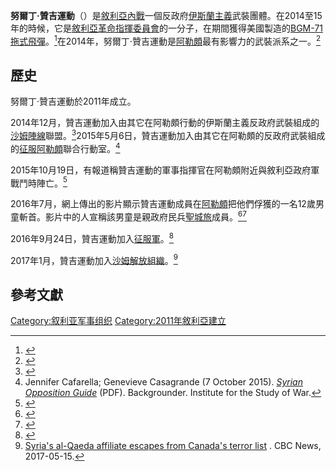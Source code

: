 '''努爾丁·贊吉運動'''（{{lang-ar|حركة نور الدين الزنكي}}）是[[敘利亞內戰|敘利亞內戰]]一個反政府[[伊斯蘭主義|伊斯蘭主義]]武裝團體。在2014至15年的時候，它是[[敘利亞革命指揮委員會|敘利亞革命指揮委員會]]的一分子，在期間獲得美國製造的[[BGM-71拖式飛彈|BGM-71拖式飛彈]]。<ref name=tac>{{cite web|url=http://the-arab-chronicle.com/exclusive-18-syrian-revolutionary-factions-advancing-toward-one-army-project/|title=EXCLUSIVE – 18 Syrian revolutionary factions advancing toward a One Army project|work=The Arab Chronicle|accessdate=2014-09-15|archiveurl=https://web.archive.org/web/20140826115620/http://the-arab-chronicle.com/exclusive-18-syrian-revolutionary-factions-advancing-toward-one-army-project/|archivedate=2014-08-26|dead-url=no}}</ref>在2014年，努爾丁·贊吉運動是[[阿勒頗|阿勒頗]]最有影響力的武裝派系之一。<ref name=crisis>{{cite web|url=http://www.crisisgroup.org/~/media/Files/Middle%20East%20North%20Africa/Iraq%20Syria%20Lebanon/Syria/155-rigged-cars-and-barrel-bombs-aleppo-and-the-state-of-the-syrian-war.pdf|title=Rigged Cars and Barrel Bombs: Aleppo and the State of the Syrian War|publisher=International Crisis Group|date=2014-09-09|accessdate=2014-09-15|archive-url=https://web.archive.org/web/20140911154740/http://www.crisisgroup.org/~/media/Files/Middle%20East%20North%20Africa/Iraq%20Syria%20Lebanon/Syria/155-rigged-cars-and-barrel-bombs-aleppo-and-the-state-of-the-syrian-war.pdf|archive-date=2014-09-11|dead-url=yes}}</ref>

==歷史==
努爾丁·贊吉運動於2011年成立。

2014年12月，贊吉運動加入由其它在阿勒頗行動的伊斯蘭主義反政府武裝組成的[[沙姆陣線|沙姆陣線]]聯盟。<ref name=levantfront>{{Cite news|title=The Levant Front: Can Aleppo’s Rebels Unite?|url=http://carnegieendowment.org/syriaincrisis/?fa=57605|date=2014-12-26|accessdate=2015-03-09|publisher=Carnegie Endowment for International Peace|archive-date=2014-12-26|archive-url=https://web.archive.org/web/20141226221548/http://carnegieendowment.org/syriaincrisis/?fa=57605|dead-url=no}}</ref>2015年5月6日，贊吉運動加入由其它在阿勒頗的反政府武裝組成的[[征服阿勒頗|征服阿勒頗]]聯合行動室。<ref>Jennifer Cafarella; Genevieve Casagrande (7 October 2015). ''[http://www.understandingwar.org/sites/default/files/Syrian%20Opposition%20Guide_0.pdf Syrian Opposition Guide] {{Wayback|url=http://www.understandingwar.org/sites/default/files/Syrian%20Opposition%20Guide_0.pdf |date=20180206120150 }}'' (PDF). Backgrounder. Institute for the Study of War.</ref>

2015年10月19日，有報道稱贊吉運動的軍事指揮官在阿勒頗附近與敘利亞政府軍戰鬥時陣亡。<ref>{{cite web|url=http://www.usnews.com/news/world/articles/2015/10/19/syrian-troops-advance-toward-air-base-besieged-by-is|title=Syrian troops advance toward air base besieged by IS|work=Associated Press|date=2015-10-19|accessdate=2015-10-19|archive-date=2018-06-16|archive-url=https://web.archive.org/web/20180616204242/https://www.usnews.com/news/world/articles/2015/10/19/syrian-troops-advance-toward-air-base-besieged-by-is|dead-url=no}}</ref>

2016年7月，網上傳出的影片顯示贊吉運動成員在[[阿勒頗|阿勒頗]]把他們俘獲的一名12歲男童斬首。影片中的人宣稱該男童是親政府民兵[[聖城旅|聖城旅]]成員。<ref name="murder">{{cite news|url=http://www.bbc.co.uk/news/world-middle-east-36835678|title=Syria conflict: Rebels 'filmed beheading boy' in Aleppo|author=|work=BBC|date=2016-07-19|accessdate=2017-06-26|archive-date=2016-11-30|archive-url=https://web.archive.org/web/20161130224431/http://www.bbc.co.uk/news/world-middle-east-36835678|dead-url=no}}</ref><ref name="Issa">{{cite news|url=http://www.bbc.com/news/world-middle-east-36843990|title=Syria conflict: Boy beheaded by rebels 'was fighter'|author=|work=BBC|date=2016-07-21|accessdate=2017-06-26|archive-date=2022-01-17|archive-url=https://web.archive.org/web/20220117220752/https://www.bbc.com/news/world-middle-east-36843990|dead-url=no}}</ref>

2016年9月24日，贊吉運動加入[[征服軍|征服軍]]。<ref name="twitter.com">{{Cite web |url=https://twitter.com/markito0171/status/779628746357805056 |title=存档副本 |accessdate=2016-10-07 |archive-date=2017-10-14 |archive-url=https://web.archive.org/web/20171014131134/https://twitter.com/markito0171/status/779628746357805056 |dead-url=no }}</ref>

2017年1月，贊吉運動加入[[沙姆解放組織|沙姆解放組織]]。<ref>[http://www.cbc.ca/news/canada/terror-list-omission-1.4114621 Syria's al-Qaeda affiliate escapes from Canada's terror list] {{Wayback|url=http://www.cbc.ca/news/canada/terror-list-omission-1.4114621 |date=20170706115740 }}. CBC News, 2017-05-15.</ref>

==參考文獻==
{{Reflist}}

[[Category:叙利亚军事组织|Category:叙利亚军事组织]]
[[Category:2011年敘利亞建立|Category:2011年敘利亞建立]]